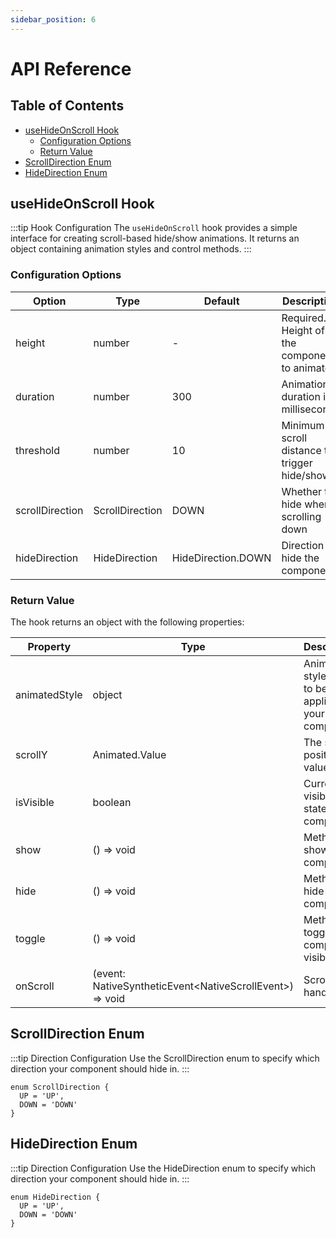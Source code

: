 ```yaml
---
sidebar_position: 6
---
```


# API Reference

## Table of Contents
- [useHideOnScroll Hook](#usehideonscroll-hook)
  - [Configuration Options](#configuration-options)
  - [Return Value](#return-value)
- [ScrollDirection Enum](#scrolldirection-enum)
- [HideDirection Enum](#hidedirection-enum)

## useHideOnScroll Hook

:::tip Hook Configuration
The `useHideOnScroll` hook provides a simple interface for creating scroll-based hide/show animations. It returns an object containing animation styles and control methods.
:::

### Configuration Options

| Option | Type | Default | Description |
|--------|------|---------|-------------|
| height | number | - | Required. Height of the component to animate |
| duration | number | 300 | Animation duration in milliseconds |
| threshold | number | 10 | Minimum scroll distance to trigger hide/show |
| scrollDirection | ScrollDirection | DOWN | Whether to hide when scrolling down |
| hideDirection | HideDirection | HideDirection.DOWN | Direction to hide the component |

### Return Value

The hook returns an object with the following properties:

| Property | Type | Description |
|----------|------|-------------|
| animatedStyle | object | Animated style object to be applied to your component |
| scrollY | Animated.Value | The scroll position value |
| isVisible | boolean | Current visibility state of the component |
| show | () => void | Method to show the component |
| hide | () => void | Method to hide the component |
| toggle | () => void | Method to toggle component visibility |
| onScroll | (event: NativeSyntheticEvent&lt;NativeScrollEvent&gt;) => void | Scroll event handler |

## ScrollDirection Enum
:::tip Direction Configuration
Use the ScrollDirection enum to specify which direction your component should hide in.
:::
```tsx
enum ScrollDirection {
  UP = 'UP',
  DOWN = 'DOWN'
}
```

## HideDirection Enum

:::tip Direction Configuration
Use the HideDirection enum to specify which direction your component should hide in.
:::

```tsx
enum HideDirection {
  UP = 'UP',
  DOWN = 'DOWN'
}
```